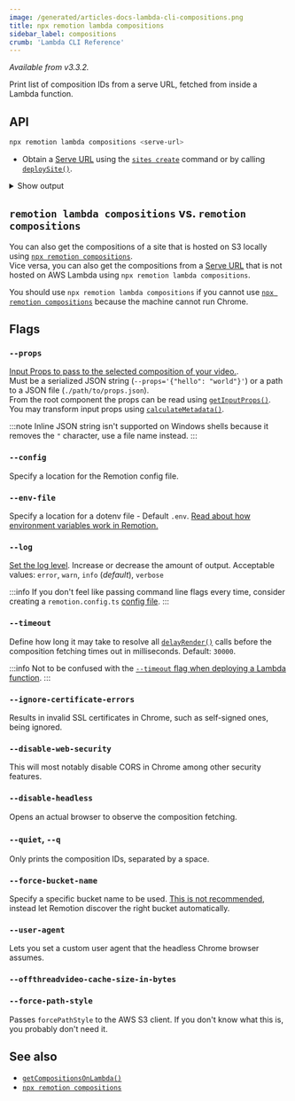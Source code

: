 ```yaml
---
image: /generated/articles-docs-lambda-cli-compositions.png
title: npx remotion lambda compositions
sidebar_label: compositions
crumb: 'Lambda CLI Reference'
---
```


_Available from v3.3.2._

Print list of composition IDs from a serve URL, fetched from inside a Lambda function.

## API

```bash
npx remotion lambda compositions <serve-url>
```

- Obtain a [Serve URL](/docs/terminology/serve-url) using the [`sites create`](/docs/lambda/cli/sites#create) command or by calling [`deploySite()`](/docs/lambda/deploysite).

<details>
  <summary>Show output</summary>
  <pre>
    looped 60 1080x1080 200 (3.33 sec)
    <br />
    cancel-render 30 920x720 100 (3.33 sec)
    <br />
    iframe 30 1080x1080 10 (0.33 sec)
    <br />
    stagger-test 30 1280x720 100 (3.33 sec)
    <br />
    freeze-example 30 1280x720 300 (10.00 sec)
    <br />
    base-spring 30 1080x1080 100 (3.33 sec)
    <br />
    spring-with-duration 30 1080x1080 100 (3.33 sec)
    <br />
    missing-img 30 1080x1080 10 (0.33 sec)
    <br />
    ten-frame-tester 30 1080x1080 10 (0.33 sec)
    <br />
    framer 30 1080x1080 100 (3.33 sec)
    <br />
    skip-zero-frame 30 1280x720 100 (3.33 sec)
    <br />
    scripts 30 1280x720 100 (3.33 sec)
    <br />
    many-audio 30 1280x720 30 (1.00 sec)
    <br />
    error-on-frame-10 30 1280x720 1000000 (33333.33 sec)
    <br />
    wrapped-in-context 1280x720 Still
    <br />
    drop-dots 30 1080x1080 5400 (180.00 sec)
    <br />
  </pre>
</details>

## `remotion lambda compositions` vs. `remotion compositions`

You can also get the compositions of a site that is hosted on S3 locally using [`npx remotion compositions`](/docs/cli/compositions).  
Vice versa, you can also get the compositions from a [Serve URL](/docs/terminology/serve-url) that is not hosted on AWS Lambda using `npx remotion lambda compositions`.

You should use `npx remotion lambda compositions` if you cannot use [`npx remotion compositions`](/docs/cli/compositions) because the machine cannot run Chrome.

## Flags

### `--props`

[Input Props to pass to the selected composition of your video.](/docs/passing-props#passing-input-props-in-the-cli).  
Must be a serialized JSON string (`--props='{"hello": "world"}'`) or a path to a JSON file (`./path/to/props.json`).  
From the root component the props can be read using [`getInputProps()`](/docs/get-input-props).  
You may transform input props using [`calculateMetadata()`](/docs/calculate-metadata).

:::note
Inline JSON string isn't supported on Windows shells because it removes the `"` character, use a file name instead.
:::

### `--config`

Specify a location for the Remotion config file.

### `--env-file`

Specify a location for a dotenv file - Default `.env`. [Read about how environment variables work in Remotion.](/docs/env-variables)

### `--log`

[Set the log level](/docs/config#setlevel). Increase or decrease the amount of output. Acceptable values: `error`, `warn`, `info` (_default_), `verbose`

:::info
If you don't feel like passing command line flags every time, consider creating a `remotion.config.ts` [config file](/docs/config).
:::

### `--timeout`

Define how long it may take to resolve all [`delayRender()`](/docs/delay-render) calls before the composition fetching times out in milliseconds. Default: `30000`.

:::info
Not to be confused with the [`--timeout` flag when deploying a Lambda function](/docs/lambda/cli/functions#--timeout).
:::

### `--ignore-certificate-errors`

Results in invalid SSL certificates in Chrome, such as self-signed ones, being ignored.

### `--disable-web-security`

This will most notably disable CORS in Chrome among other security features.

### `--disable-headless`

Opens an actual browser to observe the composition fetching.

### `--quiet`, `--q`

Only prints the composition IDs, separated by a space.

### `--force-bucket-name`<AvailableFrom v="3.3.42" />

Specify a specific bucket name to be used. [This is not recommended](/docs/lambda/multiple-buckets), instead let Remotion discover the right bucket automatically.

### `--user-agent`<AvailableFrom v="3.3.83"/>

Lets you set a custom user agent that the headless Chrome browser assumes.

### `--offthreadvideo-cache-size-in-bytes`<AvailableFrom v="4.0.23"/>

<Options id="offthreadvideo-cache-size-in-bytes" />

### `--force-path-style`<AvailableFrom v="4.0.202" />

Passes `forcePathStyle` to the AWS S3 client. If you don't know what this is, you probably don't need it.

## See also

- [`getCompositionsOnLambda()`](/docs/lambda/getcompositionsonlambda)
- [`npx remotion compositions`](/docs/cli/compositions)
